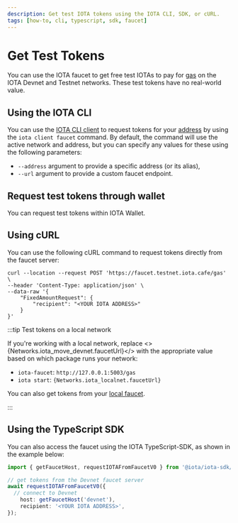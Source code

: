 ```yaml
---
description: Get test IOTA tokens using the IOTA CLI, SDK, or cURL.
tags: [how-to, cli, typescript, sdk, faucet]
---
```


# Get Test Tokens

You can use the IOTA faucet to get free test IOTAs to pay for [gas](../../about-iota/tokenomics/gas-in-iota.mdx) on the IOTA Devnet and Testnet networks. These test tokens have no real-world value.

## Using the IOTA CLI

You can use the [IOTA CLI client](../../references/cli/client.mdx) to request tokens for your [address](get-address.mdx) by using the `iota client faucet` command. By default, the command will use the active network and address, but you can specify any values for these using the following parameters:

- `--address` argument to provide a specific address (or its alias),
- `--url` argument to provide a custom faucet endpoint.

## Request test tokens through wallet

You can request test tokens within IOTA Wallet.

## Using cURL

You can use the following cURL command to request tokens directly from the faucet server:

```
curl --location --request POST 'https://faucet.testnet.iota.cafe/gas' \
--header 'Content-Type: application/json' \
--data-raw '{
    "FixedAmountRequest": {
        "recipient": "<YOUR IOTA ADDRESS>"
    }
}'
```

:::tip Test tokens on a local network

If you're working with a local network, replace <>{Networks.iota_move_devnet.faucetUrl}</> with the appropriate value based on which package runs your network:

- `iota-faucet`: `http://127.0.0.1:5003/gas`
- `iota start`: <code>{Networks.iota_localnet.faucetUrl}</code>

You can also get tokens from your [local faucet](local-network.mdx#use-the-local-faucet).

:::

## Using the TypeScript SDK

You can also access the faucet using the IOTA TypeScript-SDK, as shown in the example below:

```typescript
import { getFaucetHost, requestIOTAFromFaucetV0 } from '@iota/iota-sdk/faucet';

// get tokens from the Devnet faucet server
await requestIOTAFromFaucetV0({
  // connect to Devnet
	host: getFaucetHost('devnet'),
	recipient: '<YOUR IOTA ADDRESS>',
});
```

<Quiz questions={questions} />
